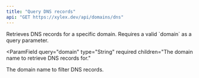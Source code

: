 ```yaml
---
title: "Query DNS records"
api: "GET https://xylex.dev/api/domains/dns"
---
```


<Card title="Endpoint Description" icon="info" horizontal>
  Retrieves DNS records for a specific domain. Requires a valid `domain` as a query parameter.
</Card>

<ParamField
  query="domain"
  type="String"
  required
  children="The domain name to retrieve DNS records for."
>
  The domain name to filter DNS records.
</ParamField>

